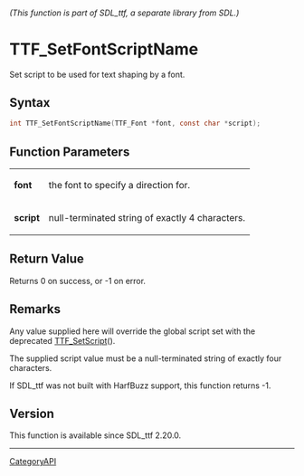 ====== (This function is part of SDL_ttf, a separate library from SDL.) ======
= TTF_SetFontScriptName =

Set script to be used for text shaping by a font.

== Syntax ==

<syntaxhighlight lang='c'>
int TTF_SetFontScriptName(TTF_Font *font, const char *script);
</syntaxhighlight>

== Function Parameters ==

{|
|'''font'''
|the font to specify a direction for.
|-
|'''script'''
|null-terminated string of exactly 4 characters.
|}

== Return Value ==

Returns 0 on success, or -1 on error.

== Remarks ==

Any value supplied here will override the global script set with the
deprecated [[TTF_SetScript]]().

The supplied script value must be a null-terminated string of exactly four
characters.

If SDL_ttf was not built with HarfBuzz support, this function returns -1.

== Version ==

This function is available since SDL_ttf 2.20.0.

----
[[CategoryAPI]]


